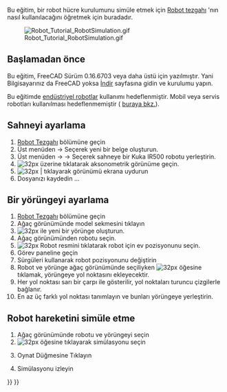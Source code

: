 <languages/>
{{TutorialInfo/tr
|Topic= Robot Tezgahı
|Level= Yeni başlayan
|Time=
|Author=r-frank
|FCVersion=0.16.6703
|Files=
}}

<div class="mw-translate-fuzzy">
Bu eğitim, bir robot hücre kurulumunu simüle etmek için [[Robot Workbench/tr|Robot tezgahı]] 'nın nasıl kullanılacağını öğretmek için buradadır.
</div>

<div class="mw-translate-fuzzy">
[[Image:Robot_Tutorial_RobotSimulation.gif]]
</div>

== Başlamadan önce == 
Bu eğitim, FreeCAD Sürüm 0.16.6703 veya daha üstü için yazılmıştır. Yani Bilgisayarınız da FreeCAD yoksa [[Download/tr|İndir]] sayfasına gidin ve kurulumu yapın. 

<div class="mw-translate-fuzzy">
Bu eğitimde [http://en.wikipedia.org/wiki/Industrial_robot endüstriyel robotlar] kullanımı hedeflenmiştir. Mobil veya servis robotları kullanılması hedeflenmemiştir ( [Http://en.wikipedia.org/wiki/Robot#Modern_robots buraya bkz.]).
</div>

<div class="mw-translate-fuzzy">
== Sahneyi ayarlama == 
# [[Robot Workbench/tr|Robot Tezgahı]] bölümüne geçin 
# Üst menüden {{KEY|Dosya}} → {{KEY | Yeni}} Seçerek yeni bir belge oluşturun.    
# Üst menüden {{KEY|Robot}} → {{KEY|Robot Ekle}} → {{KEY| Kuka IR500}} Seçerek sahneye bir Kuka IR500 robotu yerleştirin.    
#[[Image: View-axometric.png | 32px]] üzerine tıklatarak aksonometrik görünüme geçin. 
#[[Image: View-zoom-all.png | 32px | ]] tıklayarak görünümü ekrana uydurun
# Dosyanızı kaydedin ...
</div>

<div class="mw-translate-fuzzy">
== Bir yörüngeyi ayarlama == 
# [[Robot Workbench/tr|Robot Tezgahı]] bölümüne geçin 
# Ağaç görünümünde model sekmesini tıklayın 
#[[Image: Robot_CreateTrajectory.png | 32px]] ile yeni bir yörünge oluşturun.
# Ağaç görünümünden robotu seçin. 
# [[Image: Robot_SetHomePos.png | 32px]] Robot resmini tıklatarak robot için ev pozisyonunu seçin.  
# Görev paneline geçin 
# Sürgüleri kullanarak robot pozisyonunu değiştirin 
# Robot ve yörünge  ağaç görünümünde seçiliyken [[Image: Robot_InsertWaypoint.png | 32px]] öğesine tıklamak, yörüngeye yol noktasını ekleyecektir. 
# Her yol noktası sarı bir çarpı ile gösterilir, yol noktaları turuncu çizgilerle bağlanır. 
# En az üç farklı yol noktası tanımlayın ve bunları yörüngeye yerleştirin.
</div>

<div class="mw-translate-fuzzy">
== Robot hareketini simüle etme == 
# Ağaç görünümünde robotu ve yörüngeyi seçin 
# [[Image: Robot_Simulate.png | 32px]] öğesine tıklayarak simülasyonu seçin 
# {{KEY | I>}} Oynat Düğmesine Tıklayın 
# Simülasyonu izleyin
</div>

{{Robot Tools navi{{#translation:}}}}
{{Userdocnavi{{#translation:}}}}